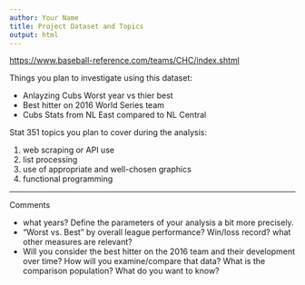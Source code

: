 ```yaml
---
author: Your Name
title: Project Dataset and Topics
output: html
---
```


[https://www.baseball-reference.com/teams/CHC/index.shtml]()

Things you plan to investigate using this dataset:

- Anlayzing Cubs Worst year vs thier best
- Best hitter on 2016 World Series team
- Cubs Stats from NL East compared to NL Central

Stat 351 topics you plan to cover during the analysis:

1. web scraping or API use
2. list processing
3. use of appropriate and well-chosen graphics
4. functional programming


---

Comments

- what years? Define the parameters of your analysis a bit more precisely. 
- "Worst vs. Best" by overall league performance? Win/loss record? what other measures are relevant?
- Will you consider the best hitter on the 2016 team and their development over time? How will you examine/compare that data? What is the comparison population? What do you want to know?

